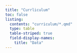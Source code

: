 ```yaml
---
title: "Currliculum"
toc: false
listing:
  contents: "curriculum/*.qmd"
  type: table
  table-striped: true
  field-display-names: 
    title: "Data"
---
```


